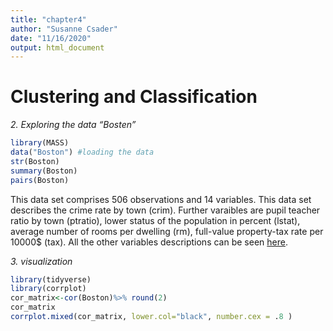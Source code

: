 ```yaml
---
title: "chapter4"
author: "Susanne Csader"
date: "11/16/2020"
output: html_document
---
```

# Clustering and Classification

*2. Exploring the data "Bosten"*

```r
library(MASS)
data("Boston") #loading the data
str(Boston)
summary(Boston)
pairs(Boston)
```


This data set comprises 506 observations and 14 variables. This data set describes the crime rate by town (crim). Further varaibles are pupil teacher ratio by town (ptratio), lower status of the population in percent (lstat), average number of rooms per dwelling (rm), full-value property-tax rate per 10000$ (tax). All the other variables descriptions can be seen [here](https://stat.ethz.ch/R-manual/R-devel/library/MASS/html/Boston.html).

*3. visualization*

```r
library(tidyverse)
library(corrplot)
cor_matrix<-cor(Boston)%>% round(2)
cor_matrix
corrplot.mixed(cor_matrix, lower.col="black", number.cex = .8 )
```

